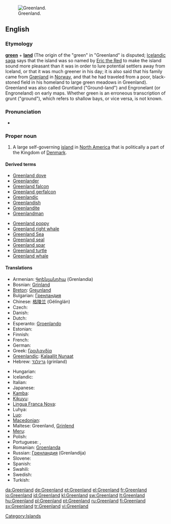 [[Image:Greenland big.png|thumb|Greenland.]]
==English==
{{wikipedia}}

===Etymology===
'''[[green]]''' + '''[[land]]''' (The origin of the "green" in "Greenland" is disputed; [[Icelandic]] [[saga]] says that the island was so named by [[w:Eric the Red|Eric the Red]] to make the island sound more pleasant than it was in order to lure potential settlers away from Iceland, or that it was much greener in his day; it is also said that his family came from [[Grønland]] in [[Norway]], and that he had traveled from a poor, black-stoned field in his homeland to large green meadows in Greenland). Greenland was also called Gruntland ("Ground-land") and Engronelant (or Engroneland) on early maps. Whether green is an erroneous transcription of grunt ("ground"), which refers to shallow bays, or vice versa, is not known.

===Pronunciation===
* {{a|UK|US}} {{IPA|/ˈgriːn.lənd/|/ˈgriːn.lænd/}}

===Proper noun===
{{en-proper noun}}

# A large self-governing [[island]] in [[North America]] that is politically a part of the Kingdom of [[Denmark]].

====Derived terms====
{{top2}}
* [[Greenland dove]]
* [[Greenlander]]
* [[Greenland falcon]]
* [[Greenland gerfalcon]]
* [[Greenlandic]]
* [[Greenlandish]]
* [[Greenlandite]]
* [[Greenlandman]]
{{mid2}}
* [[Greenland poppy]]
* [[Greenland right whale]]
* [[w:Greenland Sea|Greenland Sea]]
* [[Greenland seal]]
* [[Greenland spar]]
* [[Greenland turtle]]
* [[Greenland whale]]
{{bottom}}

====Translations====
{{trans-top|A large self-governing island in North America}}
* Armenian: [[Գրենլանդիա]] (Grenlandia)
* Bosnian: [[Grinland]] {{m}}
* [[Breton]]: [[Greunland]]
* Bulgarian: [[Гренландия]]
* Chinese: [[格陵兰]] (Gélínglán)
* Czech: {{t-|cs|Grónsko|n}}
* Danish: {{t+|da|Grønland}}
* Dutch: {{t-|nl|Groenland}}
* Esperanto: [[Groenlando]]
* Estonian: {{t-|et|Gröönimaa}}
* Finnish: {{t+|fi|Grönlanti}}
* French: {{t+|fr|Groenland|m}}
* German: {{t+|de|Grönland|n}}
* Greek: [[Γροιλανδία]] {{f}}
* [[Greenlandic]]: [[Kalaallit Nunaat]]
* Hebrew: [[גרינלנד]] (grinland)
{{trans-mid}}
* Hungarian: {{t+|hu|Grönland}}
* Icelandic: {{t+|is|Grænland|n}}
* Italian: {{t+|it|Groenlandia|f}}
* Japanese: {{t+|ja|グリーンランド|tr=guriinrando|sc=Jpan}}
* [[Kamba]]: {{tø|kam|Grinlandi}}
* [[Kikuyu]]: {{tø|ki|Grinlandi}}
* [[Lingua Franca Nova]]: {{tø|lfn|Gronland}}
* Luhya: {{tø|luy|Grinlandi}}
* [[Luo]]: {{tø|luo|Grinland}}
* [[Macedonian]]: {{t|mk|Гренланд|m|tr=Grénland|sc=Cyrl|xs=Macedonian}}
* Maltese: Greenland, [[Grinlend]]
* [[Meru]]: {{tø|mer|Grinlandi}}
* Polish: {{t+|pl|Grenlandia}}
* Portuguese: {{t+|pt|Groenlândia|f}}, {{t|pt|Gronelândia|f}}
* Romanian: [[Groenlanda]] {{f}}
* Russian: [[Гренландия]] {{f}} (Grenlandija)
* Slovene: {{t+|sl|Grenlandija|f}}
* Spanish: {{t+|es|Groenlandia|f}}
* Swahili: {{t|sw|Grinlandi}}
* Swedish: {{t+|sv|Grönland|n}}
* Turkish: {{t+|tr|Grönland}}
{{trans-bottom}}

[[Category:Islands]]

[[da:Greenland]]
[[de:Greenland]]
[[et:Greenland]]
[[el:Greenland]]
[[fr:Greenland]]
[[io:Greenland]]
[[id:Greenland]]
[[kl:Greenland]]
[[sw:Greenland]]
[[lt:Greenland]]
[[hu:Greenland]]
[[pl:Greenland]]
[[pt:Greenland]]
[[ru:Greenland]]
[[fi:Greenland]]
[[sv:Greenland]]
[[tr:Greenland]]
[[vi:Greenland]]